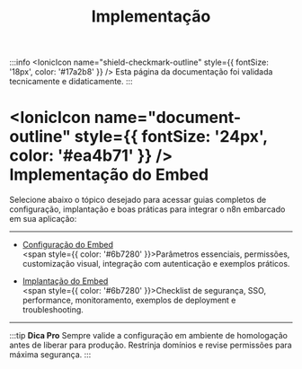 ﻿---
sidebar_position: 2
title: Implementação
description: Guia de implementação do sistema de embed do n8n
keywords: [n8n, embed, implementação, configuração, integração]
---

:::info
<IonicIcon name="shield-checkmark-outline" style={{ fontSize: '18px', color: '#17a2b8' }} /> Esta página da documentação foi validada tecnicamente e didaticamente.
:::


# <IonicIcon name="document-outline" style={{ fontSize: '24px', color: '#ea4b71' }} /> Implementação do Embed

Selecione abaixo o tópico desejado para acessar guias completos de configuração, implantação e boas práticas para integrar o n8n embarcado em sua aplicação:

---

- [Configuração do Embed](./configuracao)
  <br/><span style={{ color: '#6b7280' }}>Parâmetros essenciais, permissões, customização visual, integração com autenticação e exemplos práticos.</span>

- [Implantação do Embed](./implantacao)
  <br/><span style={{ color: '#6b7280' }}>Checklist de segurança, SSO, performance, monitoramento, exemplos de deployment e troubleshooting.</span>

---

:::tip **Dica Pro**
Sempre valide a configuração em ambiente de homologação antes de liberar para produção. Restrinja domínios e revise permissões para máxima segurança.
:::

